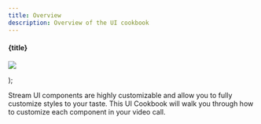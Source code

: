 ```yaml
---
title: Overview
description: Overview of the UI cookbook
---
```


  <div
    style={{
      display: 'flex',
      flexDirection: 'column',
      justifyContent: 'start',
      alignItems: 'center',
      gap: '0.5rem',
    }}
  >
    <h4 style={{ margin: '0px' }}>{title}</h4>
    <a href={link}>
      <p style={{ margin: '0', padding: '0' }}>
        <img src={img} />
      </p>
    </a>
  </div>
);


Stream UI components are highly customizable and allow you to fully customize styles to your taste. This UI Cookbook will walk you through how to customize each component in your video call.

<div
  style={{ display: 'grid', gridTemplateColumns: '1fr 1fr 1fr', gap: '1.2rem' }}
>
  <CookbookCard
    title="Video layout"
    link="../../ui-cookbook/video-layout"
    img={VideoLayout}
  ></CookbookCard>
  <CookbookCard
    title="Call controls"
    link="../../ui-cookbook/replacing-call-controls"
    img={CallControls}
  ></CookbookCard>
  <CookbookCard
    title="Participant view"
    link="../../ui-cookbook/participant-view-customizations"
    img={Participant}
  ></CookbookCard>
  <CookbookCard
    title="Lobby preview"
    link="../../ui-cookbook/lobby-preview"
    img={LobbyPreview}
  ></CookbookCard>
  <CookbookCard
    title="Ringing call"
    link="../../ui-cookbook/ringing-call"
    img={RingingCall}
  ></CookbookCard>
  <CookbookCard
    title="Video placeholder"
    link="../../ui-cookbook/video-placeholder"
    img={VideoFallback}
  ></CookbookCard>
  <CookbookCard
    title="Participant label"
    link="../../ui-cookbook/custom-label"
    img={Label}
  ></CookbookCard>
  <CookbookCard
    title="Permission requests"
    link="../../ui-cookbook/permission-requests"
    img={PermissionRequests}
  ></CookbookCard>
  <CookbookCard
    title="Audio volume indicator"
    link="../../ui-cookbook/audio-volume-indicator"
    img={VolumeIndicator}
  ></CookbookCard>
  <CookbookCard
    title="Speaking while muted notifiaction"
    link="../../ui-cookbook/speaking-while-muted"
    img={SpeakingWhileMuted}
  ></CookbookCard>
  <CookbookCard
    title="Connection quality indicator"
    link="../../ui-cookbook/connection-quality-indicator"
    img={ConnectionQuality}
  ></CookbookCard>
  <CookbookCard
    title="Connection unstable"
    link="../../ui-cookbook/connection-unstable"
    img={ConnectionWarning}
  ></CookbookCard>
</div>

